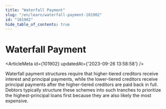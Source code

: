 ```yaml
---
title: "Waterfall Payment"
slug: "/en/learn/waterfall-payment-101902"
id: "101902"
hide_table_of_contents: true
---
```



# Waterfall Payment

<ArticleMeta id={101902} updatedAt={'2023-09-26 13:58:58'} />
<div className='border-solid border-b border-t-0 my-4 border-[var(--ifm-color-gray-300)]' />

Waterfall payment structures require that higher-tiered creditors receive interest and principal payments, while the lower-tiered creditors receive principal payments after the higher-tiered creditors are paid back in full. Debtors typically structure these schemes into such tranches to prioritize the highest-principal loans first because they are also likely the most expensive.
